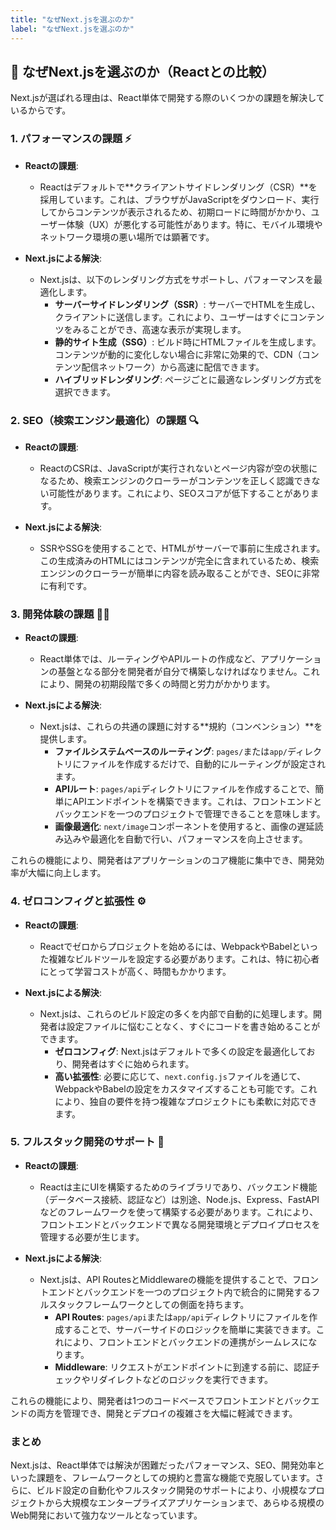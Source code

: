 ```yaml
---
title: "なぜNext.jsを選ぶのか"
label: "なぜNext.jsを選ぶのか"
---
```


## 🤔 なぜNext.jsを選ぶのか（Reactとの比較）

Next.jsが選ばれる理由は、React単体で開発する際のいくつかの課題を解決しているからです。

### 1. パフォーマンスの課題 ⚡️

- **Reactの課題**:
  - Reactはデフォルトで**クライアントサイドレンダリング（CSR）**を採用しています。これは、ブラウザがJavaScriptをダウンロード、実行してからコンテンツが表示されるため、初期ロードに時間がかかり、ユーザー体験（UX）が悪化する可能性があります。特に、モバイル環境やネットワーク環境の悪い場所では顕著です。

- **Next.jsによる解決**:
  - Next.jsは、以下のレンダリング方式をサポートし、パフォーマンスを最適化します。
    - **サーバーサイドレンダリング（SSR）**: サーバーでHTMLを生成し、クライアントに送信します。これにより、ユーザーはすぐにコンテンツをみることができ、高速な表示が実現します。
    - **静的サイト生成（SSG）**: ビルド時にHTMLファイルを生成します。コンテンツが動的に変化しない場合に非常に効果的で、CDN（コンテンツ配信ネットワーク）から高速に配信できます。
    - **ハイブリッドレンダリング**: ページごとに最適なレンダリング方式を選択できます。

### 2. SEO（検索エンジン最適化）の課題 🔍

- **Reactの課題**:
  - ReactのCSRは、JavaScriptが実行されないとページ内容が空の状態になるため、検索エンジンのクローラーがコンテンツを正しく認識できない可能性があります。これにより、SEOスコアが低下することがあります。

- **Next.jsによる解決**:
  - SSRやSSGを使用することで、HTMLがサーバーで事前に生成されます。この生成済みのHTMLにはコンテンツが完全に含まれているため、検索エンジンのクローラーが簡単に内容を読み取ることができ、SEOに非常に有利です。

### 3. 開発体験の課題 👨‍💻

- **Reactの課題**:
  - React単体では、ルーティングやAPIルートの作成など、アプリケーションの基盤となる部分を開発者が自分で構築しなければなりません。これにより、開発の初期段階で多くの時間と労力がかかります。

- **Next.jsによる解決**:
  - Next.jsは、これらの共通の課題に対する**規約（コンベンション）**を提供します。
    - **ファイルシステムベースのルーティング**: `pages/`または`app/`ディレクトリにファイルを作成するだけで、自動的にルーティングが設定されます。
    - **APIルート**: `pages/api`ディレクトリにファイルを作成することで、簡単にAPIエンドポイントを構築できます。これは、フロントエンドとバックエンドを一つのプロジェクトで管理できることを意味します。
    - **画像最適化**: `next/image`コンポーネントを使用すると、画像の遅延読み込みや最適化を自動で行い、パフォーマンスを向上させます。

これらの機能により、開発者はアプリケーションのコア機能に集中でき、開発効率が大幅に向上します。

### 4. ゼロコンフィグと拡張性 ⚙️

- **Reactの課題**:
  - Reactでゼロからプロジェクトを始めるには、WebpackやBabelといった複雑なビルドツールを設定する必要があります。これは、特に初心者にとって学習コストが高く、時間もかかります。

- **Next.jsによる解決**:
  - Next.jsは、これらのビルド設定の多くを内部で自動的に処理します。開発者は設定ファイルに悩むことなく、すぐにコードを書き始めることができます。
    - **ゼロコンフィグ**: Next.jsはデフォルトで多くの設定を最適化しており、開発者はすぐに始められます。
    - **高い拡張性**: 必要に応じて、`next.config.js`ファイルを通じて、WebpackやBabelの設定をカスタマイズすることも可能です。これにより、独自の要件を持つ複雑なプロジェクトにも柔軟に対応できます。

### 5. フルスタック開発のサポート 🤝

- **Reactの課題**:
  - Reactは主にUIを構築するためのライブラリであり、バックエンド機能（データベース接続、認証など）は別途、Node.js、Express、FastAPIなどのフレームワークを使って構築する必要があります。これにより、フロントエンドとバックエンドで異なる開発環境とデプロイプロセスを管理する必要が生じます。

- **Next.jsによる解決**:
  - Next.jsは、API RoutesとMiddlewareの機能を提供することで、フロントエンドとバックエンドを一つのプロジェクト内で統合的に開発するフルスタックフレームワークとしての側面を持ちます。
    - **API Routes**: `pages/api`または`app/api`ディレクトリにファイルを作成することで、サーバーサイドのロジックを簡単に実装できます。これにより、フロントエンドとバックエンドの連携がシームレスになります。
    - **Middleware**: リクエストがエンドポイントに到達する前に、認証チェックやリダイレクトなどのロジックを実行できます。

これらの機能により、開発者は1つのコードベースでフロントエンドとバックエンドの両方を管理でき、開発とデプロイの複雑さを大幅に軽減できます。

### まとめ

Next.jsは、React単体では解決が困難だったパフォーマンス、SEO、開発効率といった課題を、フレームワークとしての規約と豊富な機能で克服しています。さらに、ビルド設定の自動化やフルスタック開発のサポートにより、小規模なプロジェクトから大規模なエンタープライズアプリケーションまで、あらゆる規模のWeb開発において強力なツールとなっています。
